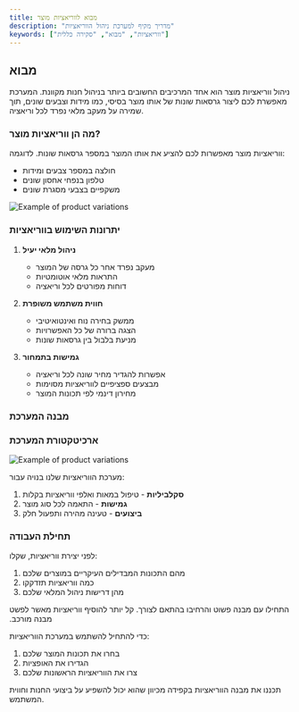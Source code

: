 ```yaml
---
title: מבוא לווריאציות מוצר
description: "מדריך מקיף למערכת ניהול הווריאציות"
keywords: ["ווריאציות", "מבוא", "סקירה כללית"]
---
```


## מבוא

ניהול ווריאציות מוצר הוא אחד המרכיבים החשובים ביותר בניהול חנות מקוונת. המערכת מאפשרת לכם ליצור גרסאות שונות של אותו מוצר בסיסי, כמו מידות וצבעים שונים, תוך שמירה על מעקב מלאי נפרד לכל וריאציה.

### מה הן ווריאציות מוצר?

ווריאציות מוצר מאפשרות לכם להציע את אותו המוצר במספר גרסאות שונות. לדוגמה:
- חולצה במספר צבעים ומידות
- טלפון בנפחי אחסון שונים
- משקפיים בצבעי מסגרת שונים

<img src="https://placehold.co/800x300?text=Example+of+product+variations" alt="Example of product variations" />

### יתרונות השימוש בווריאציות

1. **ניהול מלאי יעיל**
   - מעקב נפרד אחר כל גרסה של המוצר
   - התראות מלאי אוטומטיות
   - דוחות מפורטים לכל וריאציה

2. **חווית משתמש משופרת**
   - ממשק בחירה נוח ואינטואיטיבי
   - הצגה ברורה של כל האפשרויות
   - מניעת בלבול בין גרסאות שונות

3. **גמישות בתמחור**
   - אפשרות להגדיר מחיר שונה לכל וריאציה
   - מבצעים ספציפיים לווריאציות מסוימות
   - מחירון דינמי לפי תכונות המוצר

### מבנה המערכת

<CardGrid>
  <Card
    subtitle="הרכיב הראשון"
    title="תכונות"
    description="הגדרת התכונות שיוצרות את ההבדלים בין הווריאציות. למשל: צבע, מידה, חומר."
    href="/he/docs/variations/attributes"
    external={true}
  />
  <Card
    subtitle="הרכיב השני"
    title="אופציות"
    description="הערכים האפשריים לכל תכונה. למשל: עבור צבע - אדום, כחול, ירוק."
    href="/he/docs/variations/options"
    external={true}
  />
  <Card
    subtitle="הרכיב השלישי"
    title="יצירת ווריאציות"
    description="תהליך יצירת השילובים השונים של האופציות שיוצרים את גרסאות המוצר השונות."
    href="/he/docs/variations/creation"
    external={true}
  />
  <Card
    subtitle="הרכיב הרביעי"
    title="ניהול ווריאציות"
    description="ניהול הווריאציות הקיימות - עריכה, מחיקה, ניהול מלאי ומעקב אחר ביצועים."
    href="/he/docs/variations/management"
    external={true}
  />
</CardGrid>

### ארכיטקטורת המערכת

<img src="https://placehold.co/800x300?text=Example+of+product+variations" alt="Example of product variations" />

מערכת הווריאציות שלנו בנויה עבור:
1. **סקלביליות** - טיפול במאות ואלפי ווריאציות בקלות
2. **גמישות** - התאמה לכל סוג מוצר
3. **ביצועים** - טעינה מהירה ותפעול חלק

### תחילת העבודה

<Step>
<StepItem title="תכנון ראשוני">

לפני יצירת ווריאציות, שקלו:
1. מהם התכונות המבדילים העיקריים במוצרים שלכם
2. כמה ווריאציות תזדקקו
3. מהן דרישות ניהול המלאי שלכם

<Note title="טיפ" type="info">
התחילו עם מבנה פשוט והרחיבו בהתאם לצורך. קל יותר להוסיף ווריאציות מאשר לפשט מבנה מורכב.
</Note>
</StepItem>

<StepItem title="הגדרה בסיסית">

כדי להתחיל להשתמש במערכת הווריאציות:
1. בחרו את תכונות המוצר שלכם
2. הגדירו את האופציות
3. צרו את הווריאציות הראשונות שלכם

<Note title="חשוב" type="warning">
תכננו את מבנה הווריאציות בקפידה מכיוון שהוא יכול להשפיע על ביצועי החנות וחווית המשתמש.
</Note>
</StepItem>
</Step>